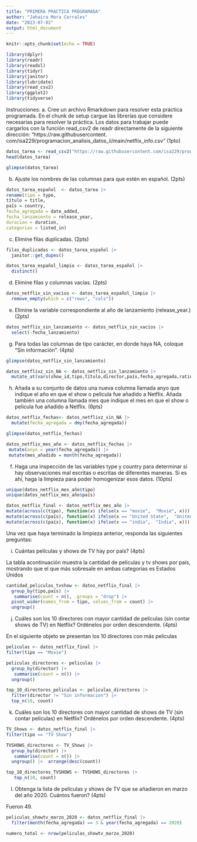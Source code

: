```yaml
---
title: "PRIMERA PRACTICA PROGRAMADA"
author: "Jahaira Mora Corrales"
date: "2023-07-02"
output: html_document
---
```


```r
knitr::opts_chunk$set(echo = TRUE)

library(dplyr)
library(readr)
library(readxl)
library(tidyr)
library(janitor)
library(lubridate) 
library(read_csv2)
library(ggplot2)
library(tidyverse)
```

Instrucciones:
a. Cree un archivo Rmarkdown para resolver esta práctica programada. En el chunk de setup cargue las
librerías que considere necesarias para resolver la práctica. Los datos para trabajar puede cargarlos con
la función read_csv2 de readr directamente de la siguiente dirección: “https://raw.githubusercontent.
com/isa229/programacion_analisis_datos_ii/main/netflix_info.csv” (1pto)

```r

datos_tarea <- read_csv2("https://raw.githubusercontent.com/isa229/programacion_analisis_datos_ii/main/netflix_info.csv")
head(datos_tarea)

glimpse(datos_tarea)

```

b. Ajuste los nombres de las columnas para que estén en español. (2pts)

```r
datos_tarea_español  <- datos_tarea |> 
rename(tipo = type, 
título = title,
país = country,
fecha_agregada = date_added,
fecha_lanzamiento = release_year,
duracion = duration,
categorias = listed_in)

```

c. Elimine filas duplicadas. (2pts)

```r
filas_duplicadas <- datos_tarea_español |> 
  janitor::get_dupes()

datos_tarea_español_limpio <- datos_tarea_español |> 
  distinct()

```


d. Elimine filas y columnas vacías. (2pts)

```r
datos_netflix_sin_vacios <- datos_tarea_español_limpio |> 
  remove_empty(which = c("rows", "cols"))

```

e. Elimine la variable correspondiente al año de lanzamiento (release_year.) (2pts)

```r
datos_netflix_sin_lanzamiento <- datos_netflix_sin_vacios |> 
  select(-fecha_lanzamiento)

```


g. Para todas las columnas de tipo carácter, en donde haya NA, coloque “Sin información”. (4pts)

```r
glimpse(datos_netflix_sin_lanzamiento)

datos_netflixz_sin_NA <- datos_netflix_sin_lanzamiento |> 
  mutate_at(vars(show_id,tipo,título,director,país,fecha_agregada,rating,duracion,categorias), ~ifelse(is.na(.), "Sin información", .)) 

```

h. Añada a su conjunto de datos una nueva columna llamada anyo que indique el año en que el show o
película fue añadido a Netflix. Añada también una columna llamada mes que indique el mes en que el
show o película fue añadido a Netflix. (6pts)

```r
datos_netflix_fechas<- datos_netflixz_sin_NA |> 
  mutate(fecha_agregada = dmy(fecha_agregada))

glimpse(datos_netflix_fechas)
```

```r
datos_netflix_mes_año <- datos_netflix_fechas |> 
 mutate(anyo = year(fecha_agregada)) |> 
 mutate(mes_añadido = month(fecha_agregada))
```

f. Haga una inspección de las variables type y country para determinar si hay observaciones mal escritas o
escritas de diferentes maneras. Si es ahí, haga la limpieza para poder homogenizar esos datos. (10pts)

```r

unique(datos_netflix_mes_año$tipo)
unique(datos_netflix_mes_año$país)

datos_netflix_final <- datos_netflix_mes_año |>
mutate(across(c(tipo), function(x) ifelse(x == "movie",  "Movie", x)))    |>  mutate(across(c(tipo), function(x) ifelse(x == "Movi",   "Movie", x)))    |>  mutate(across(c(tipo), function(x) ifelse(x == "tv show", "TV Show", x))) |>  mutate(across(c(país), function(x) ifelse(x == "united states",  "United States", x))) |>  
mutate(across(c(país), function(x) ifelse(x == "United State",  "United States", x))) |>   
mutate(across(c(país), function(x) ifelse(x == "india",  "India", x)))      |>    mutate(across(c(país), function(x) ifelse(x == "pakistan",  "Pakistan", x)))|>   mutate(across(c(país), function(x) ifelse(x == "canada",  "Canada", x)))

```

Una vez que haya terminado la limpieza anterior, responda las siguientes preguntas:

i. Cuántas películas y shows de TV hay por país? (4pts)

La tabla acontinuación muestra la cantidad de peliculas y tv shows por país, mostrando que el que más sobresale en ambas categorias es Estados Unidos

```r
cantidad_peliculas_tvshow <- datos_netflix_final |> 
  group_by(tipo,país) |> 
   summarise(count = n(), .groups = "drop") |> 
  pivot_wider(names_from = tipo, values_from = count) |> 
  ungroup()

```


j. Cuáles son los 10 directores con mayor cantidad de películas (sin contar shows de TV) en Netflix?
Ordénelos por orden descendente. (4pts)

En el siguiente objeto se presentan los 10 directores con más peliculas

```r

peliculas <- datos_netflix_final |> 
filter(tipo == "Movie") 

peliculas_directores <- peliculas |> 
  group_by(director) |> 
   summarise(count = n()) |> 
  ungroup() 

top_10_directores_peliculas <- peliculas_directores |> 
  filter(director != "Sin informacion") |>
  top_n(10, count)
```


k. Cuáles son los 10 directores con mayor cantidad de shows de TV (sin contar películas) en Netflix?
Ordénelos por orden descendente. (4pts)

```r
TV_Shows <- datos_netflix_final |> 
filter(tipo == "TV Show") 

TVSHOWS_directores <- TV_Shows |> 
  group_by(director) |> 
   summarise(count = n()) |> 
  ungroup() |>  arrange(desc(count))

top_10_directores_TVSHOWS <- TVSHOWS_directores |> 
   top_n(10, count)

```


l. Obtenga la lista de películas y shows de TV que se añadieron en marzo del año 2020. Cuántos fueron?
(4pts)

Fueron 49.

```r

peliculas_showtv_marzo_2020 <- datos_netflix_final |> 
  filter(month(fecha_agregada) == 3 & year(fecha_agregada) == 2020)

numero_total <- nrow(peliculas_showtv_marzo_2020)
```

